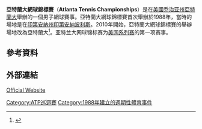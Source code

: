 {{Infobox tennis tournament
| Name                  = Atlanta Tennis Championships
| Current               = 
| Logo                  = 
| Logo_size             = 
| City                  = [[喬治亞州|喬治亞州]][[亞特蘭大|亞特蘭大]]
| Country               = 美國
| Venue                 = [[Atlanta_Athletic_Club|Atlanta Athletic Club]] <small>(2010)</small><br>[[Racquet_Club_of_the_South|Racquet Club of the South]] <small>(2011)</small><br/>[[Atlantic_Station|Atlantic Station]] <ref>[http://www.nussli.us/projects/project-details/news/us-premiere-of-the-temporary-stadium-by-nussli-2699/334.html?tx_ttnews%5Bsearch_cat%5D=19&cHash=aa8aac6a54a67e8a8b38b0cc852b471c  Atlanta Tennis Championships] {{Wayback|url=http://www.nussli.us/projects/project-details/news/us-premiere-of-the-temporary-stadium-by-nussli-2699/334.html?tx_ttnews%5Bsearch_cat%5D=19&cHash=aa8aac6a54a67e8a8b38b0cc852b471c |date=20160304041658 }} Projects: NUSSLI</ref><small>(2012–present)</small>
| Category              = [[ATP世界巡迴賽250系列賽|ATP世界巡迴賽250系列賽]]<br /><small>(2009–現在)</small>
| Surface               = 硬地 / 戶外
| Draw                  = 28S/32Q/16D
| Prize_Money           = [[U美元|$]] 585,870
| Website               = [http://www.atlantatennischampionships.com Official Website]
| Men's singles         = {{flagicon|USA}} [[約翰·伊斯內爾|約翰·伊斯內爾]]
| Men's doubles         = {{flagicon|USA}} [[鮑勃·布萊恩|鮑勃·布萊恩]] <br> {{flagicon|USA}} [[麥克·布萊恩|麥克·布萊恩]]
}}
'''亞特蘭大網球錦標賽'''（'''Atlanta Tennis Championships'''）是在[[美國|美國]][[喬治亞州|乔治亚州]][[亞特蘭大|亞特蘭大]]舉辦的一個男子網球賽事。亞特蘭大網球錦標賽首次舉辦於1988年，當時的場地是在[[印第安纳州|印第安納州]][[印第安納波利斯|印第安納波利斯]]。2010年開始，亞特蘭大網球錦標賽的舉辦場地改為亞特蘭大<ref name=WTHR>{{cite web|title=Tennis Championships sold to Atlanta group|url=http://www.wthr.com/global/story.asp?s=11624787|publisher=WTHR.com|accessdate=2010-01-03|deadurl=yes|archiveurl=https://web.archive.org/web/20110629132010/http://www.wthr.com/global/story.asp?s=11624787|archivedate=2011-06-29}}</ref>。亚特兰大网球锦标赛为[[美網系列賽|美网系列赛]]的第一项赛事。

==參考資料==
{{reflist}}
==外部連結==
[http://www.atlantatennischampionships.com/ Official Website] {{Wayback|url=http://www.atlantatennischampionships.com/ |date=20120326143715 }}{{ATP250巡回赛}}{{美网系列赛}}
[[Category:ATP巡迴賽|Category:ATP巡迴賽]]
[[Category:1988年建立的週期性體育事件|Category:1988年建立的週期性體育事件]]